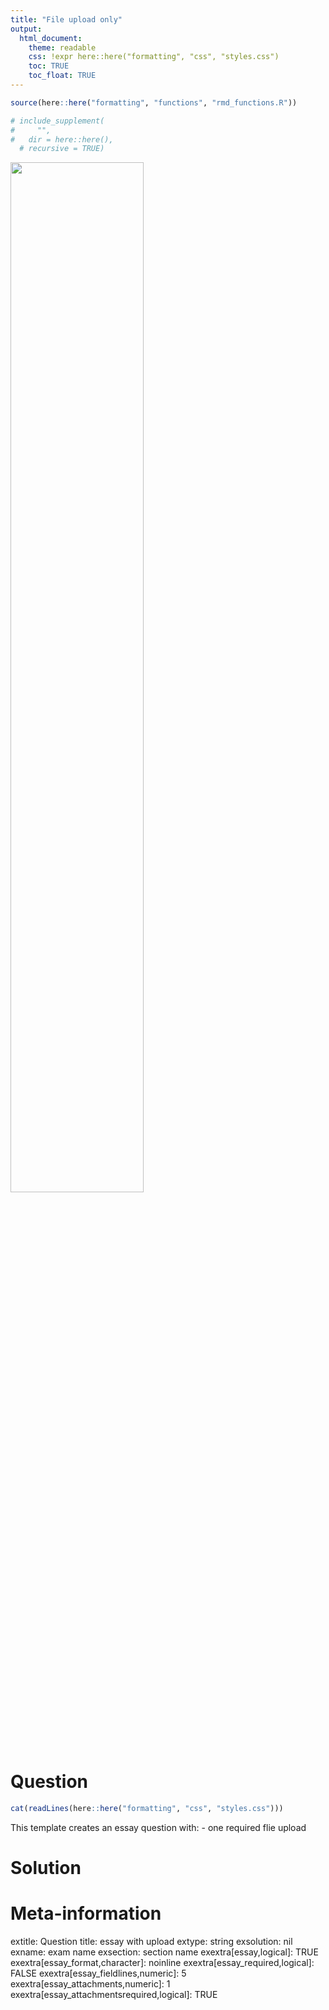 ```yaml
---
title: "File upload only"
output:  
  html_document:
    theme: readable
    css: !expr here::here("formatting", "css", "styles.css")
    toc: TRUE
    toc_float: TRUE
---
```



```r
source(here::here("formatting", "functions", "rmd_functions.R"))

# include_supplement(
#     "",
#   dir = here::here(),
  # recursive = TRUE)
```

![](`r system.file("img", "Rlogo.png", package="png")`){width=65%}

Question
========

```r
cat(readLines(here::here("formatting", "css", "styles.css")))
```




This template creates an essay question with:
- one required flie upload



Solution
========




Meta-information
================
extitle: Question title: essay with upload
extype: string
exsolution: nil
exname: exam name
exsection: section name
exextra[essay,logical]: TRUE
exextra[essay_format,character]: noinline
exextra[essay_required,logical]: FALSE
exextra[essay_fieldlines,numeric]: 5
exextra[essay_attachments,numeric]: 1
exextra[essay_attachmentsrequired,logical]: TRUE
